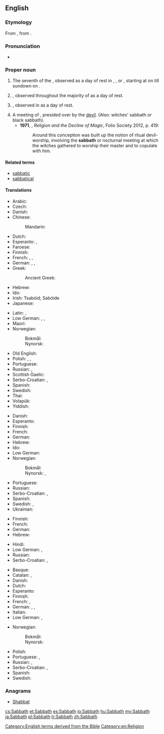 ==English==

===Etymology===
From {{etyl|grc|en}} {{term|sc=polytonic|σάββατον|tr=sábbaton||Sabbath|lang=grc}}, from {{etyl|he|en}} {{term|sc=Hebr|שבת|tr=shabát||Sabbath|lang=he}}.

===Pronunciation===
* {{a|US}} {{IPA|/ˈsæbəθ/|lang=en}}

===Proper noun===
{{en-proper noun}}

# The {{l|en|Biblical}} seventh {{l|en|day}} of the {{l|en|week}}, observed as a day of rest in {{l|en|Judaism}}, {{l|en|Advent|Seventh-day Adventism}}, or {{l|en|Baptism|Seventh Day Baptism}}, starting at {{l|en|sundown}} on {{l|en|Friday}} till sundown on {{l|en|Saturday}}.
# {{l|en|Sunday}}, observed throughout the majority of {{l|en|Christianity}} as a day of rest.
# {{l|en|Friday}}, observed in {{l|en|Islam}} as a day of rest.
# A meeting of {{l|en|witch|witches}}, presided over by the [[devil]]. (Also: witches' sabbath ''or'' black sabbath).
#* '''1971''', {{w|Keith Thomas (historian)|Keith Thomas}}, ''Religion and the Decline of Magic'', Folio Society 2012, p. 419:
#*: Around this conception was built up the notion of ritual devil-worship, involving the '''sabbath''' or nocturnal meeting at which the witches gathered to worship their master and to copulate with him.

====Related terms====
* [[sabbatic]]
* [[sabbatical]]

====Translations====
{{trans-top|Biblical seventh day}}
* Arabic: {{t|ar|السبت|m|tr=al-sabt}}
* Czech: {{t|cs|sabat|m}}
* Danish: {{t+|da|sabbat|c}}
* Chinese:
*: Mandarin: {{t+|cmn|安息日|tr=ānxīrì|sc=Hani}}
* Dutch: {{t+|nl|sabbat|m}}
* Esperanto: {{t+|eo|sabato}}, {{t|eo|ŝabato}}
* Faroese: {{t|fo|sabbatur|m}}
* Finnish: {{t+|fi|sapatti}}
* French: {{t+|fr|sabbat|m}}, {{t+|fr|shabbat|m}}, {{t+|fr|chabbat|m}}
* German: {{t+|de|Sabbat|m}}, {{t+|de|Schabbat|m}}, {{t+|de|Schabbes|m}}
* Greek: {{t|el|σάββατο|n|sc=Grek}}
*: Ancient Greek: {{t|grc|σάββατον|n}}
* Hebrew: {{t+|he|שַׁבָּת|f|tr=shabát}}
* Ido: {{t+|io|sabato}}
* Irish: Tsabóid; Sabóide
* Japanese: {{t|ja|安息日|tr=ansokunichi, ansokujitsu, ansokubi}}
{{trans-mid}}
* Latin: {{t|la|sabbatum|n}}, {{t|la|Hērōdis diēs|f}}
* Low German: {{t|nds|Sabbat|m}}, {{t|nds|Schabbat|m}}, {{t|nds|Schabbes|m}}
* Maori: {{t|mi|hāpati}}
* Norwegian:
*: Bokmål: {{t|no|sabbat|m}}
*: Nynorsk: {{t|nn|sabbat|m}}
* Old English: {{t|ang|sabat|m}}
* Polish: {{t+|pl|szabat|m}}, {{t|pl|szabas|m}}, {{t+|pl|sabat|m}}
* Portuguese: {{t+|pt|sabá|m}}
* Russian: {{t|ru|шабба́т|m|sc=Cyrl}}, {{t+|ru|суббо́та|f|sc=Cyrl}} {{qualifier|Saturday}}
* Scottish Gaelic: {{t|gd|Sàbaid|f}}
* Serbo-Croatian: {{t|sh|сабат|m|sc=Cyrl}}, {{t|sh|sabat|m}}
* Spanish: {{t+|es|sábado|m}}
* Swedish: {{t+|sv|sabbat|c}}
* Thai: {{t|th|สะบาโต}}
* Volapük: {{t+|vo|jabat}}
* Yiddish: {{t+|yi|שבת|m|tr=shabes|sc=Hebr}}
{{trans-bottom}}

{{trans-top|Sunday}}
* Danish: {{t+|da|søndag|c}}
* Esperanto: {{t+|eo|dimanĉo}}
* Finnish: {{t+|fi|sapatti}}
* French: {{t+|fr|dimanche|m}}
* German: {{t+|de|Sonntag|m}}
* Hebrew: {{t+|he|יוֹם רִאשׁוֹן|m|tr=yom rishón}}
* Ido: {{t+|io|sundio}}
* Low German: {{t+|nds|Sünndag|m}}
* Norwegian:
*: Bokmål: {{t+|no|søndag|m}}
*: Nynorsk: {{t+|nn|sundag|m}}, {{t+|nn|søndag|m}}
{{trans-mid}}
* Portuguese: {{t|pt|domingo|m}}
* Russian: {{t+|ru|воскресе́нье|n|sc=Cyrl}}
* Serbo-Croatian: {{t|sh|недеља|f|sc=Cyrl}}, {{t|sh|nedelja|f}}
* Spanish: {{t+|es|domingo|m}}
* Swedish: {{t+|sv|söndag|c}}, {{t+|sv|sabbat|c}}
* Ukrainian: {{t+|uk|неділя|f|tr=nedilja|sc=Cyrl}}
{{trans-bottom}}

{{trans-top|Muslim Friday}}
* Finnish: {{t+|fi|sapatti}}
* French: {{t+|fr|vendredi|m}}
* German: {{t+|de|Freitag|m}}
* Hebrew: {{t+|he|יום שישי|m|alt=יוֹם שִׁשִּׁי|tr=yom shishí}}
{{trans-mid}}
* Hindi: {{t+|hi|शुक्रवार|tr=Shukr-war}}
* Low German: {{t+|nds|Freedag|m}}, {{t|nds|Friedag|m}}
* Russian: {{t+|ru|пя́тница|f|sc=Cyrl}}
* Serbo-Croatian: {{t|sh|петак|m|sc=Cyrl}}, {{t+|sh|petak|m}}
{{trans-bottom}}

{{trans-top|witches' Sabbath}}
* Basque: {{t|eu|akelarre}}
* Catalan: {{t|ca|aquelarre}}, {{t|ca|akelarre}}
* Danish: {{t|da|heksesabbat|c}}
* Dutch: {{t+|nl|heksensabbat|m}}
* Esperanto: {{t|eo|sabatorgio}}
* Finnish: {{t|fi|noitasapatti}}
* French: {{t+|fr|sabbat|m}}, {{t|fr|esba}}
* German: {{t+|de|Hexensabbat|m}}, {{t|de|Hexentanz|m}}, {{t|de|Teufelstanz|m}}
* Italian: {{t|it|sabba|m}}
* Low German: {{t|nds|Hexensabbat|m}},
{{trans-mid}}
* Norwegian:
*: Bokmål: {{t|no|heksesabbat|m}}
*: Nynorsk: {{t|nn|heksesabbat|m}}
* Polish: {{t+|pl|sabat|m}}
* Portuguese: {{t|pt|sabbat}}, {{t+|pt|sabá|m}}
* Russian: {{t+|ru|ша́ба́ш|m|sc=Cyrl}}, {{t|ru|[[ша́ба́ш]] [[ведьма|ведьм]]|m|sc=Cyrl}}
* Serbo-Croatian: {{t|sh|врзино коло|n|sc=Cyrl}}, {{t|sh|vrzino kolo|n}}
* Spanish: {{t+|es|aquelarre|m}}
* Swedish: {{t|sv|häxsabbat|c}}
{{trans-bottom}}

===Anagrams===
* [[Shabbat#English|Shabbat]]

[[Category:English terms derived from the Bible]]
[[Category:en:Religion]]

[[cs:Sabbath]]
[[et:Sabbath]]
[[es:Sabbath]]
[[io:Sabbath]]
[[hu:Sabbath]]
[[my:Sabbath]]
[[ja:Sabbath]]
[[pl:Sabbath]]
[[tr:Sabbath]]
[[zh:Sabbath]]